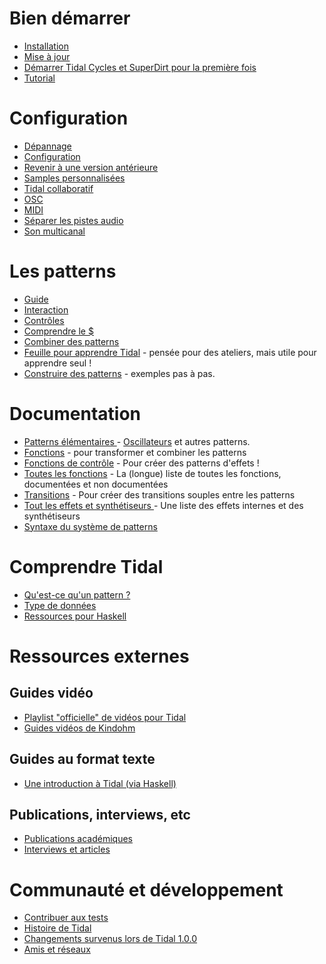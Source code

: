 <languages/>
= Bien démarrer =

* [[Installation]]
* [[Upgrading | Mise à jour]]
* [[Start tidalcycles and superdirt for the first time | Démarrer Tidal Cycles et SuperDirt pour la première fois]]
* [[Tutorial]]

= Configuration =

* [[Installation troubleshooting | Dépannage]]
* [[Configuration]]
* [[Reverting to an earlier version | Revenir à une version antérieure]]
* [[Custom Samples | Samples personnalisées]]
* [[Multi-user Tidal | Tidal collaboratif]]
* [[Custom OSC | OSC]]
* [[MIDI]]
* [[Separate audio outputs | Séparer les pistes audio]]
* [[Multichannel sound | Son multicanal]]

= Les patterns =

* [[Tutorial | Guide]]
* [[Interaction | Interaction]]
* [[Controller Input | Contrôles]]
* [[Understanding the $ | Comprendre le $ ]]
* [[Combining pattern structure | Combiner des patterns ]]
* [[Tidal workshop worksheet | Feuille pour apprendre Tidal]] - pensée pour des ateliers, mais utile pour apprendre seul !
* [[Building up patterns | Construire des patterns]] - exemples pas à pas.

= Documentation =

* [[:Category:Elemental patterns| Patterns élémentaires ]] - [[Oscillators | Oscillateurs]] et autres patterns.
* [[:Category:Functions|Fonctions]] - pour transformer et combiner les patterns 
* [[:Category:Control Functions| Fonctions de contrôle]] - Pour créer des patterns d'effets !
* [[All the functions | Toutes les fonctions]] - La (longue) liste de toutes les fonctions, documentées et non documentées
* [[:Category:Transitions|Transitions]] - Pour créer des transitions souples entre les patterns
* [[All effects and synths | Tout les effets et synthétiseurs ]] - Une liste des effets internes et des synthétiseurs
* [[Sequence parser syntax | Syntaxe du système de patterns]]

= Comprendre Tidal =

* [[What is a pattern? | Qu'est-ce qu'un pattern ? ]]
* [[Type signatures | Type de données ]]
* [[Haskell resources | Ressources pour Haskell]]

= Ressources externes =

== Guides vidéo ==

* [https://www.youtube.com/playlist?list=PLybSFICi4UlgKU6ZVerY0HfdNCl3AIoPU Playlist "officielle" de vidéos pour Tidal]
* [https://www.youtube.com/playlist?list=PLKgxw7RG3hcRHyBFsPr5opr1iu8wbNIgP Guides vidéos de Kindohm] 

== Guides au format texte ==

* [https://web.archive.org/web/20190427222710/http://ericfairbanks.org/music/tidal/code/2017/05/31/an-introduction-to-tidal.html Une introduction à Tidal (via Haskell)]

== Publications, interviews, etc ==

* [[Academic publications | Publications académiques]]
* [[Interviews and articles | Interviews et articles ]]

= Communauté et développement =

* [[Contributing tests | Contribuer aux tests]]
* [[History of Tidal | Histoire de Tidal]]
* [[Changes in Tidal 1.0.0 | Changements survenus lors de Tidal 1.0.0]]
* [[Friends and relations | Amis et réseaux]]